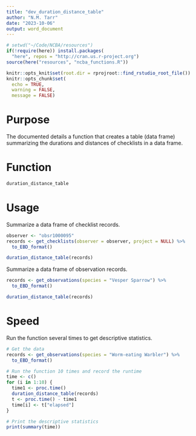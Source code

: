 ```yaml
---
title: "dev_duration_distance_table"
author: "N.M. Tarr"
date: "2023-10-06"
output: word_document
---
```


```r
# setwd("~/Code/NCBA/resources")
if(!require(here)) install.packages(
  "here", repos = "http://cran.us.r-project.org")
source(here("resources", "ncba_functions.R"))

knitr::opts_knit$set(root.dir = rprojroot::find_rstudio_root_file())
knitr::opts_chunk$set(
  echo = TRUE,
  warning = FALSE,
  message = FALSE)
```


# Purpose
The documented details a function that creates a table (data frame) summarizing the durations and distances of checklists in a data frame.

# Function
```r
duration_distance_table
```

# Usage
Summarize a data frame of checklist records.
```r
observer <- "obsr1000095"
records <- get_checklists(observer = observer, project = NULL) %>%
  to_EBD_format()

duration_distance_table(records)
```

Summarize a data frame of observation records.
```r
records <- get_observations(species = "Vesper Sparrow") %>%
  to_EBD_format()

duration_distance_table(records)
```


# Speed
Run the function several times to get descriptive statistics.
```r
# Get the data
records <- get_observations(species = "Worm-eating Warbler") %>%
  to_EBD_format()

# Run the function 10 times and record the runtime
time <- c()
for (i in 1:10) {
  time1 <- proc.time()
  duration_distance_table(records)
  t <- proc.time() - time1
  time[i] <- t["elapsed"]
}

# Print the descriptive statistics
print(summary(time))
```